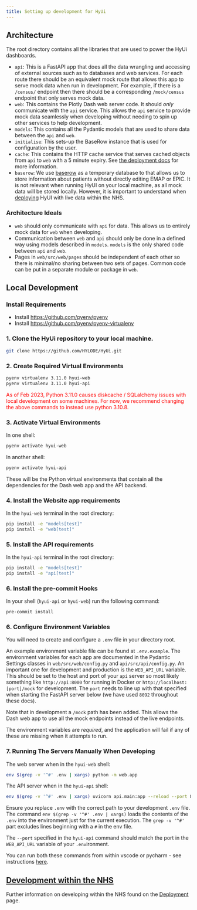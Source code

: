 ```yaml
---
title: Setting up development for HyUi
---
```


## Architecture

The root directory contains all the libraries that are used to power the HyUi dashboards.

- `api`: This is a FastAPI app that does all the data wrangling and accessing of external sources such as to databases and web services. For each route there should be an equivalent mock route that allows this app to serve mock data when run in development. For example, if there is a `/census/` endpoint then there should be a corresponding `/mock/census` endpoint that only serves mock data.
- `web`: This contains the Plotly Dash web server code. It should *only* communicate with the `api` service. This allows the `api` service to provide mock data seamlessly when developing without needing to spin up other services to help development.
- `models`: This contains all the Pydantic models that are used to share data between the `api` and `web`.
- `initialise`: This sets-up the BaseRow instance that is used for configuration by the user.
- `cache`: This contains the HTTP cache service that serves cached objects from `api` to `web` with a 5 minute expiry. See [the deployment docs](./deployment.qmd) for more information.
- `baserow`: We use [baserow](https://baserow.io) as a temporary database to that allows us to store information about patients without directly editing EMAP or EPIC. It is not relevant when running HyUI on your local machine, as all mock data will be stored locally. However, it is important to understand when [deploying](deployment.qmd) HyUI with live data within the NHS.

### Architecture Ideals
- `web` should only communicate with `api` for data. This allows us to entirely mock data for `web` when developing.
- Communication between `web` and `api` should only be done in a defined way using models described in `models`. `models` is the only shared code between `api` and `web`.
- Pages in `web/src/web/pages` should be independent of each other so there is minimal/no sharing between two sets of pages. Common code can be put in a separate module or package in `web`.


## Local Development

### Install Requirements

- Install [https://github.com/pyenv/pyenv](pyenv)
- Install [https://github.com/pyenv/pyenv-virtualenv](pyenv-virtualenv)


### 1. Clone the HyUi repository to your local machine.

```sh
git clone https://github.com/HYLODE/HyUi.git
```
### 2. Create Required Virtual Environments

```sh
pyenv virtualenv 3.11.0 hyui-web
pyenv virtualenv 3.11.0 hyui-api
```

<span style="color:red">As of Feb 2023, Python 3.11.0 causes diskcache / SQLalchemy issues with local development on some machines. For now, we recommend changing the above commands to instead use python 3.10.8.</span>


### 3. Activate Virtual Environments

In one shell:

```sh
pyenv activate hyui-web
```

In another shell:
```sh
pyenv activate hyui-api
```

These will be the Python virtual environments that contain all the dependencies for the Dash web app and the API backend.

### 4. Install the Website app requirements

In the `hyui-web` terminal in the root directory:

```sh
pip install -e "models[test]"
pip install -e "web[test]"
```

### 5. Install the API requirements
In the `hyui-api` terminal in the root directory:

```sh
pip install -e "models[test]"
pip install -e "api[test]"
```

### 6. Install the pre-commit Hooks

In your shell (`hyui-api` or `hyui-web`) run the following command:

```sh
pre-commit install
```

### 6. Configure Environment Variables

You will need to create and configure a `.env` file in your directory root.

An example environment variable file can be found at `.env.example`. The environment variables for each app are documented in the Pydantic Settings classes in `web/src/web/config.py` and `api/src/api/config.py`. An important one for development and production is the `WEB_API_URL` variable. This should be set to the host and port of your `api` server so most likely something like `http://api:8000` for running in Docker or `http://localhost:[port]/mock` for development. The `port` needs to line up with that specified when starting the FastAPI server below (we have used `8092` throughout these docs).

Note that in development a `/mock` path has been added. This allows the Dash web app to use all the mock endpoints instead of the live endpoints.

The environment variables are _required_, and the application will fail if any of these are missing when it attempts to run.

### 7. Running The Servers Manually When Developing

The web server when in the `hyui-web` shell:

```sh
env $(grep -v '^#' .env | xargs) python -m web.app
```

The API server when in the `hyui-api` shell:

```sh
env $(grep -v '^#' .env | xargs) uvicorn api.main:app --reload --port 8092
```

Ensure you replace `.env` with the correct path to your development `.env` file. The command `env $(grep -v '^#' .env | xargs)` loads the contents of the `.env` into the environment just for the current execution. The `grep -v '^#'` part excludes lines beginning with a `#` in the env file.

The `--port` specified in the `hyui-api` command should match the port in the `WEB_API_URL` variable of your `.env`ironment.

You can run both these commands from within vscode or pycharm - see instructions [here](ide_setup.qmd).


## [Development within the NHS](deployment.qmd)

Further information on developing within the NHS found on the [Deployment](deployment.qmd) page.

<!--

#### Debugging On Your Local Machine

## Initialisation

Currently only Baserow needs to be initialised by creating an admin user and setting up the tables required for the rest of the app to function correct. The `initialise` python package contains the code that does all this.

```sh
pyenv virtualenv 3.11.0 hyui-initialise
pyenv activate hyui-initialise

pip install -e "initialise"

python -m initialise.main --operation baserow
```

You can do this on your local machine but you need to install (with docker).
See the [docs](https://baserow.io/docs/installation%2Finstall-with-docker).
If you do this then don't forget to adjust the `BASEROW_PUBLIC_URL` to point to your local dev version (e.g. `http://localhost:80`) -->
